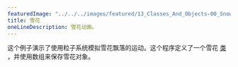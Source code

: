---
featuredImage: "../../../images/featured/13_Classes_And_Objects-00_Snowflakes-thumbnail.png"
title: 雪花
oneLineDescription: 雪花动画。
---

这个例子演示了使用粒子系统模拟雪花飘落的运动。这个程序定义了一个雪花 
<a href="/reference/#/p5/class/">类</a>
，并使用数组来保存雪花对象。